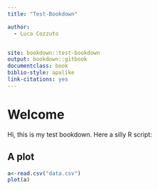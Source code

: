 ```yaml
---
title: "Test-Bookdown"

author:
  - Luca Cozzuto


site: bookdown::test-bookdown
output: bookdown::gitbook
documentclass: book
biblio-style: apalike
link-citations: yes
---
```



# Welcome
Hi, this is my test bookdown. Here a silly R script:

## A plot
```r
a<-read.csv("data.csv")
plot(a)
```
